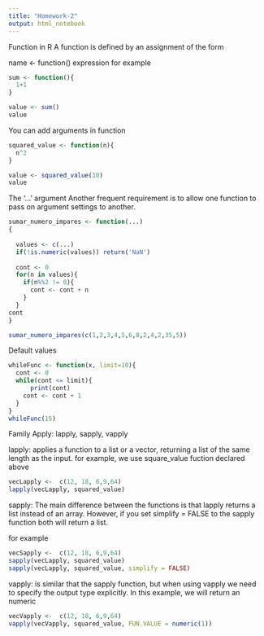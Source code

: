 ```yaml
---
title: "Homework-2"
output: html_notebook
---
```

Function in R
A function is defined by an assignment of the form

name <- function() expression
for example

```r
sum <- function(){
  1+1
}

value <- sum()
value
```
You can add arguments in function
```r
squared_value <- function(n){
  n^2
}

value <- squared_value(10)
value
```

The '...' argument
Another frequent requirement is to allow one function to pass on argument settings to another. 


```r

sumar_numero_impares <- function(...)
{
  
  values <- c(...)
  if(!is.numeric(values)) return('NaN')
 
  cont <- 0
  for(n in values){
    if(n%%2 != 0){
      cont <- cont + n
    }
  }
cont
}

sumar_numero_impares(c(1,2,3,4,5,6,8,2,4,2,35,5))

```
  
Default values

```r
whileFunc <- function(x, limit=10){
  cont <- 0
  while(cont <= limit){
      print(cont)  
    cont <- cont + 1
  }
}
whileFunc(15)
```
Family Apply: lapply, sapply, vapply

lapply: applies a function to a list or a vector, returning a list of the same length as the input.
for example, we use square_value fuction declared above

```r
vecLapply <-  c(12, 18, 6,9,64)
lapply(vecLapply, squared_value)
```

sapply: The main difference between the functions is that lapply returns a list instead of an array. However,
if you set simplify = FALSE to the sapply function both will return a list.

for example
```r
vecSapply <-  c(12, 18, 6,9,64)
sapply(vecLapply, squared_value)
sapply(vecLapply, squared_value, simplify = FALSE)
```

vapply: is similar that the sapply function, but when using vapply we need to specify the output type explicitly. 
In this example, we will return an numeric

```r
vecVapply <-  c(12, 18, 6,9,64)
vapply(vecVapply, squared_value, FUN.VALUE = numeric(1))
```



